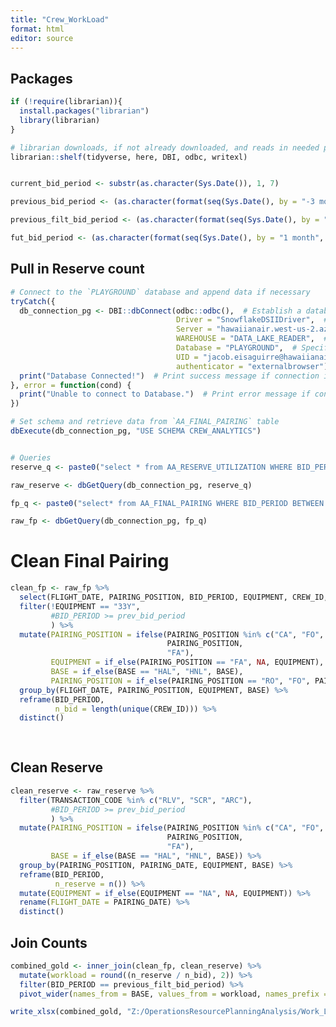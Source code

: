 ```yaml
---
title: "Crew_WorkLoad"
format: html
editor: source
---
```


## Packages
```r

if (!require(librarian)){
  install.packages("librarian")
  library(librarian)
}

# librarian downloads, if not already downloaded, and reads in needed packages
librarian::shelf(tidyverse, here, DBI, odbc, writexl)


current_bid_period <- substr(as.character(Sys.Date()), 1, 7)

previous_bid_period <- (as.character(format(seq(Sys.Date(), by = "-3 month", length = 2)[2], "%Y-%m"))) 

previous_filt_bid_period <- (as.character(format(seq(Sys.Date(), by = "-2 month", length = 2)[2], "%Y-%m"))) 

fut_bid_period <- (as.character(format(seq(Sys.Date(), by = "1 month", length = 2)[2], "%Y-%m"))) 

```


## Pull in Reserve count 
```r
# Connect to the `PLAYGROUND` database and append data if necessary
tryCatch({
  db_connection_pg <- DBI::dbConnect(odbc::odbc(),  # Establish a database connection using ODBC for the playground database
                                     Driver = "SnowflakeDSIIDriver",  # Specify the Snowflake ODBC driver
                                     Server = "hawaiianair.west-us-2.azure.snowflakecomputing.com",  # Server address
                                     WAREHOUSE = "DATA_LAKE_READER",  # Specify the Snowflake warehouse
                                     Database = "PLAYGROUND",  # Specify the database name
                                     UID = "jacob.eisaguirre@hawaiianair.com",  # User ID for authentication
                                     authenticator = "externalbrowser")  # Use external browser for authentication
  print("Database Connected!")  # Print success message if connection is established
}, error = function(cond) {
  print("Unable to connect to Database.")  # Print error message if connection fails
})

# Set schema and retrieve data from `AA_FINAL_PAIRING` table
dbExecute(db_connection_pg, "USE SCHEMA CREW_ANALYTICS") 


# Queries
reserve_q <- paste0("select * from AA_RESERVE_UTILIZATION WHERE BID_PERIOD BETWEEN '", previous_bid_period,"' AND '", fut_bid_period,"';")

raw_reserve <- dbGetQuery(db_connection_pg, reserve_q)

fp_q <- paste0("select* from AA_FINAL_PAIRING WHERE BID_PERIOD BETWEEN '", previous_bid_period,"' AND '", fut_bid_period,"';")

raw_fp <- dbGetQuery(db_connection_pg, fp_q)

```

# Clean Final Pairing
```r

clean_fp <- raw_fp %>% 
  select(FLIGHT_DATE, PAIRING_POSITION, BID_PERIOD, EQUIPMENT, CREW_ID, BASE) %>% 
  filter(!EQUIPMENT == "33Y",
         #BID_PERIOD >= prev_bid_period
         ) %>% 
  mutate(PAIRING_POSITION = ifelse(PAIRING_POSITION %in% c("CA", "FO", "RO", "FA"),
                                   PAIRING_POSITION, 
                                   "FA"),
         EQUIPMENT = if_else(PAIRING_POSITION == "FA", NA, EQUIPMENT),
         BASE = if_else(BASE == "HAL", "HNL", BASE),
         PAIRING_POSITION = if_else(PAIRING_POSITION == "RO", "FO", PAIRING_POSITION)) %>%
  group_by(FLIGHT_DATE, PAIRING_POSITION, EQUIPMENT, BASE) %>% 
  reframe(BID_PERIOD,
          n_bid = length(unique(CREW_ID))) %>% 
  distinct()
  
  

```


## Clean Reserve
```r

clean_reserve <- raw_reserve %>% 
  filter(TRANSACTION_CODE %in% c("RLV", "SCR", "ARC"),
         #BID_PERIOD >= prev_bid_period
         ) %>% 
  mutate(PAIRING_POSITION = ifelse(PAIRING_POSITION %in% c("CA", "FO", "RO", "FA"),
                                   PAIRING_POSITION, 
                                   "FA"),
         BASE = if_else(BASE == "HAL", "HNL", BASE)) %>% 
  group_by(PAIRING_POSITION, PAIRING_DATE, EQUIPMENT, BASE) %>% 
  reframe(BID_PERIOD,
          n_reserve = n()) %>% 
  mutate(EQUIPMENT = if_else(EQUIPMENT == "NA", NA, EQUIPMENT)) %>% 
  rename(FLIGHT_DATE = PAIRING_DATE) %>% 
  distinct()


```

## Join Counts
```r

combined_gold <- inner_join(clean_fp, clean_reserve) %>% 
  mutate(workload = round((n_reserve / n_bid), 2)) %>% 
  filter(BID_PERIOD == previous_filt_bid_period) %>% 
  pivot_wider(names_from = BASE, values_from = workload, names_prefix = "workload")

write_xlsx(combined_gold, "Z:/OperationsResourcePlanningAnalysis/Work_Load/workload_data.xlsx")


```
